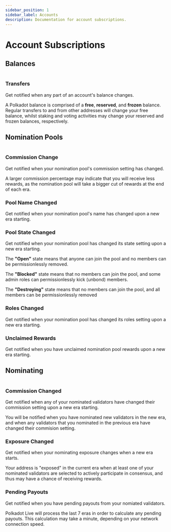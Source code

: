 ```yaml
---
sidebar_position: 1
sidebar_label: Accounts
description: Documentation for account subscriptions.
---
```



# Account Subscriptions

## Balances

<Img url="/img/subscriptions/balances.png" maxHeight="125px" />

### Transfers

Get notified when any part of an account's balance changes.

A Polkadot balance is comprised of a **free**, **reserved**, and **frozen** balance. Regular transfers to and from other addresses will change your free balance, whilst staking and voting activities may change your reserved and frozen balances, respectively.

## Nomination Pools

<Img url="/img/subscriptions/nomination-pools.png" maxHeight="395px" />

### Commission Change

Get notified when your nomination pool's commission setting has changed.

A larger commission percentage may indicate that you will receive less rewards, as the nomination pool will take a bigger cut of rewards at the end of each era.

### Pool Name Changed

Get notified when your nomination pool's name has changed upon a new era starting.

### Pool State Changed

Get notified when your nomination pool has changed its state setting upon a new era starting.

The **"Open"** state means that anyone can join the pool and no members can be permissionlessly removed.

The **"Blocked"** state means that no members can join the pool, and some admin roles can permissionlessly kick (unbond) members.

The **"Destroying"** state means that no members can join the pool, and all members can be permissionlessly removed

### Roles Changed

Get notified when your nomination pool has changed its roles setting upon a new era starting.

### Unclaimed Rewards

Get notified when you have unclaimed nomination pool rewards upon a new era starting.


## Nominating

<Img url="/img/subscriptions/nominating.png" maxHeight="260px" />

### Commission Changed

Get notified when any of your nominated validators have changed their commission setting upon a new era starting.

You will be notified when you have nominated new validators in the new era, and when any validators that you nominated in the previous era have changed their commision setting.

### Exposure Changed

Get notified when your nominating exposure changes when a new era starts.

Your address is "exposed" in the current era when at least one of your nominated validators are selected to actively participate in consensus, and thus may have a chance of receiving rewards.

### Pending Payouts

Get notified when you have pending payouts from your nomiated validators.

Polkadot Live will process the last 7 eras in order to calculate any pending payouts. This calculation may take a minute, depending on your network connection speed.
